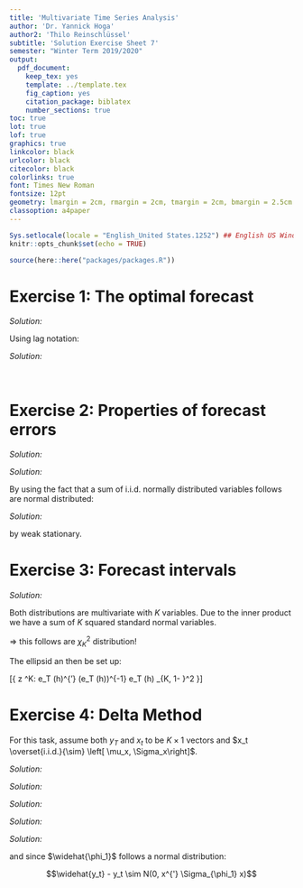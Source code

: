 ```yaml
---
title: 'Multivariate Time Series Analysis'
author: 'Dr. Yannick Hoga'
author2: 'Thilo Reinschlüssel'
subtitle: 'Solution Exercise Sheet 7'
semester: "Winter Term 2019/2020"
output:
  pdf_document:
    keep_tex: yes
    template: ../template.tex
    fig_caption: yes
    citation_package: biblatex
    number_sections: true
toc: true
lot: true
lof: true
graphics: true
linkcolor: black
urlcolor: black
citecolor: black
colorlinks: true
font: Times New Roman
fontsize: 12pt
geometry: lmargin = 2cm, rmargin = 2cm, tmargin = 2cm, bmargin = 2.5cm
classoption: a4paper
---
```


```r
Sys.setlocale(locale = "English_United States.1252") ## English US Windows
knitr::opts_chunk$set(echo = TRUE)

source(here::here("packages/packages.R"))
```

# Exercise 1: The optimal forecast

\begin{itemize}
  \item[a)] Show that the stationary $\VAR(1)$ process $z_t = t_{t-1} + a_t$ with $a_t$ a standard white noise has the following causal representation:
  
  $$z_t = \sum_{i  = 0}^{\infty} \theta_i a_{t-i} $$
\end{itemize}

_Solution:_

\begin{align*}
  z_t & = \phi \cdot \underbrace{z_{t-1}}_{\phi z_{t-2} + a_{t-1}} + a_t \\
  & = \phi^2 z_{t-2} + \phi a_{t-1} + a_t\\
  & = \phi^3 z_{t-3} + \phi^2 a_{t-2} + \phi a_{t-1} + a_t\\
  & \vdots \\
  & = \phi^m z_{t -m} + \sum_{i = 0}^{m - 1} \phi^i a_{t-i}\\
  & = 0 + \sum_{i = 0}^{m - 1} \phi^i a_{t-i}˜ \\
  & \text{with} \ \lim_{m \rightarrow \infty} \phi^m = 0 \ \text{by weak stationarity}\\
  & = \sum_{i = 0}^{\infty} \theta_i a_{t-i}
\end{align*}


Using lag notation: 

\begin{align*}
  z_t & = \phi  L z_t + a_t \\
  \Leftrightarrow (1 - \phi L)z_t & = a_t \\
  \Leftrightarrow z_t & = (1 - \phi L)^{-1} a_t
  \text{and} \quad (1 - \phi L)^{-1} & = \sum_{i = 0}^{\infty} \phi^i L^i \\
  & \text{(requires stationarity and invertiability)}
\end{align*}

\begin{itemize}
  \item[b)] Assume the linear forecasting model $y_T (h) = \psi y_T$ ans show that $\psi = \phi^h$ minimieses the $\MSE$ of $y_T (h)$  given that $y_t$ is a $\VAR(1)$ process. 
\end{itemize}

_Solution:_

\begin{align*}
  y_T (h) = \argmin \underbrace{\MSE(y_T (h))}_{\mathbb{E} \left( \left[y_{T+h} - y_T (h) \right] \left[y_{T+h} - y_T (h) \right]^{'} \right)}\\
\end{align*}  
\begin{align*}  
  \rightarrow Y_{T+h} & = \phi Y_{T+ h -1} + a_{T+h}\\
  & \vdots\\
  & = \phi^h  Y_T + \sum_{i = 0}^{h -1} \phi^i a_{T+h-i}\\
  \\
  \Rightarrow y_{T+ h} - Y_T (h) & = \phi^h Y_T + \sum_{i = 0}^{h -1} \phi^i a_{T + h -1} - \psi y_T\\
  \Rightarrow \MSE(y_T (h)) & = \mathbb{E} \left[ \underbrace{\left( \sum_{i = 0}^{h-1} \phi^i a_{T+h-i}  \right) \left( \sum_{i = 0}^{h-1} \phi^i a_{T+h-i}  \right)^{'} }_{\text{depends not on} \ \psi}       + \underbrace{\left(\phi^h - \psi \right)y_T y_T^{'} \left(\phi^h - \psi \right)}_{\text{minimised by} \ \psi = \phi^h} \right]
\end{align*}

# Exercise 2: Properties of forecast errors

\begin{itemize}
  \item[a)] Show that for a general $\VAR(p)$ process
  \[z_{T+h} - z_T (h) = e_T (h) = \sum_{i = 0}^{h -1} \theta_i a_{T + h -i}\]
  \begin{itemize}
    \item[] where $z_T (h)$ is assumed to be the optimal forecast.
  \end{itemize}
\end{itemize}

_Solution:_

\begin{align*}
  z_T  & =  \phi_0 + \phi_1 z_{T-1} + \ldots  + \phi_p z_{T-p} + a_t \\
  \text{and forecast:} \ \ z_{T-1} (1) & = \phi_0  +\phi_1 z_{T-1} + \ldots  + \phi_p z_{T - p}\\
  \\
  \Rightarrow Z_{T + 1} - z_T (1) & = a_{T +1} = e_T (1) \\
  \Rightarrow z_{T + 2} - z_T (2) & = \phi_1 \underbrace{\left( z_{T + 1} - z_T (1) \right)} + a_{T + 2}\\
  & = \phi_1 a_{T+1} + a_{T+2}\\
  \Rightarrow z_{T + 3} - z_T (3) & = \phi_1 \underbrace{\left( Z_{T + 2} - z_{T} (2) \right)}_{\phi_1 a_{T + 1} + a_{T + 2}} + \phi_2 \underbrace{\left( z_{T +1} - Z_T (1) \right)}_{a_{T + 2}} + a_{T + 3} \\
  & = \phi_1 \left( \phi_1 a_{T + 1} + a_{T + 2} \right) + \phi_2 a_{T + 2} + a_{T + 3}\\
  & = \underbrace{\left( \phi_1^2 + \phi_2 \right)}_{\theta_2} a_{T + 1} + \underbrace{\phi_1}_{\theta_1} a_{T + 2} + \underbrace{ \ }_{I} a_{T + 3}\\
  & = \theta_2 a_{T + 1} + \theta_1 a_{T + 2} + \underbrace{\theta_0}_{I} a_{T + 3}\\
  \Rightarrow z_{T + h} - z_T (h) & = \theta_{h - 1} a_{T + 1} + \theta_{h - 2} a_{T + 2} + \ldots + \theta_{1} a_{T + h - 1} + \underbrace{\theta_0}_{I} a_{T + h}
\end{align*}

\begin{itemize}
  \item[b)] Assume that $a_t \sim N \left( 0, \Sigma_a \right)$. Derive the distribution of $e_T (h)$.   
\end{itemize}

_Solution:_
\begin{align*}
  \mathbb{E} \left[ z_{T +h}  - z_T (h) \right] & = \sum_{i = 0}^{h-1} \theta_i  \underbrace{\mathbb{E} \left[ a_{T + h - 1}\right]}_{= 0} = 0\\
  \\
  \Cov \left[ z_{T+} - z_T (h) \right]  & = \mathbb{E} \left[ \left( \sum_{i = 0}^{h-1} \theta_i a_{T + h - i} \right) \left( \sum_{j = 0}^{h-1} \theta_j a_{T + h - j} \right)^{'} \right]\\
   & = \mathbb{E} \left[ \sum_{i = 0}^{h-1} \theta_i \ a_{T + h - i} \ a_{T + h - j}^{'} \ \theta_i^{'} \right]\\
   & = \sum_{i = 0}^{h-1} \theta_i \ \mathbb{E} \left[\ a_{T + h - i} \ a_{T + h - j}^{'} \right] \ \theta_i^{'} \\
   & = \sum_{i = 0}^{h-1} \theta_i \ \Sigma_a  \theta_i^{'}  = \Sigma_e (h) \\
   & \text{since} \mathbb{E} \left( a_{T + h - i} a_{T + h - j} \right) = 0 \text{if} j \neq i 
\end{align*}

By using the fact that a sum of i.i.d. normally distributed variables follows are normal distributed:
\begin{align*}
  e_T (h) \sim \left( N, \Sigma_e (h)\right)\\
  \text{with} \ \Sigma_e (h) = \sum_{i = 0}^{h - 1} \theta_i \Sigma_a \theta_i
\end{align*}


\begin{itemize}
  \item[c)] Prove that $\Cov \left( e_T (h) \right) \rightarrow \Gamma_0$ as $h \rightarrow \infty$. 
\end{itemize}

_Solution:_

\begin{align*}
  \lim_{h \rightarrow \infty} \Cov \left( e_T (h) \right) & = \mathbb{E} \left[ \left( \sum_{i = 0}^{\infty} \theta_i a_{T + h -i}\right)  \left( \sum_{i = 0}^{\infty} \theta_i a_{T + h -i}\right)^{'} \right] \\
  & = \lim_{h \rightarrow \infty} \mathbb{E} \left( z_{T + h} z_{T + h}^{'} \right)\\
  & = \lim_{h \rightarrow \infty} \Gamma_0^{T + h} = \Gamma_0\\
\end{align*}

by weak stationary.

# Exercise 3: Forecast intervals

_Solution:_

\begin{align*}
  e_T (h) & \sim N \left( 0, \Cov(e_T(h))\right) \\
  & \text{For each element it holds that:}\\
  \dfrac{e_{T}^{(i)} (h) }{\sqrt{\Var(e_T^{(i)} (h))}} & \sim N(0,1)\\
  \\
  \Rightarrow & \text{we need} \ \sqrt{\Cov(e_T (h))} \\
  & \rotatebox[origin=c]{180}{$\Lsh$} \ \text{Cholesky decomposition of a positive deinifite matrix} \ A \\
  A & = UDU^{'} \text{, with D a diagonal matrix and U a lower traingular matrix}\\
  & \text{D can be split further into} \ D^{\frac{1}{2}} \cdot D^{\frac{1}{2}} \ (\text{note that} \ D^{'} = D \  \text{and} \ D^{\frac{1}{2}^{'}} = D^{\frac{1}{2}}) \\
  \Rightarrow A & = U D^{\frac{1}{2}} D^{\frac{1}{2}^{'}} = U D^{\frac{1}{2}} \left(U D^{\frac{1}{2}} \right)^{'}\\ 
  & = L L^{'}\\ 
  & \ \text{using} \ \Cov(e_T(h)) = \Cov(e_T(h))^{'} \ \text{by symmetry}
\end{align*}

\begin{align*}
  \Rightarrow e_T (h)^{'} \cdot \Cov(e_T(h))^{-1} \cdot e_T (h) & = e_T (h)^{'} \underbrace{\Cov(e_T(h))^{- \frac{1}{2}^{'}}}_{= L} \underbrace{\Cov(e_T(h))^{- \frac{1}{2}}}_{= L^{'}} e_T (h)\\
  & = \underbrace{\left( e_T (h) \ \Cov(e_T(h))^{- \frac{1}{2}} \right)^{'}}_{\sim N(0, I)} \underbrace{\left( e_T (h) \ \Cov(e_T(h))^{- \frac{1}{2}} \right)}_{\sim N(0, I)} 
\end{align*}

Both distributions are multivariate with $K$ variables. Due to the inner product we have a sum of $K$ squared standard normal variables. 

$\Rightarrow$ this follows are $\chi^2_K$ distribution! 

The ellipsid an then be set up:

\[\left\{ z \in \mathbb{R}^K: e_T (h)^{'} \Cov(e_T (h))^{-1} e_T (h) \leq \chi_{K, 1- \alpha}^2 \right\}\]

# Exercise 4: Delta Method

For this task, assume both $y_T$ and $x_t$ to be $K \times 1$ vectors and $x_t \overset{i.i.d.}{\sim} \left[ \mu_x, \Sigma_x\right]$.

\begin{itemize}
  \item[a)] Let $y_t = f(x_t) = \phi_1 x_t$. Compute the mean and variance of $y_T$.
\end{itemize}

_Solution:_

\begin{align*}
  y_t & = \phi_1 x_t\\
  \\
  \mathbb{E} & = \mathbb{E} (\phi_1 x_t) = \phi_1 \mathbb{E} (x_t) = \phi_1 \mu_x \\
  y_t - \mathbb{E}(y_t) & = \tilde{y}_t = \phi_1 (x_t - \mu_x) = \phi_1 \tilde{x}_t\\
  \\
  \Cov(y_t) & = \Cov(\tilde{y}_t) = \Cov(\phi_1 \tilde{x}_t) \\
  & = \phi_1 \mathbb{E} (\tilde{x}_t \tilde{x}_t^{'}) \phi_1^{'} = \phi_1 \Sigma_x \phi_1^{'}
\end{align*}

\begin{itemize}
  \item[b)] Derive the distribution of $\sqrt{T} \left(\bar{y_T} - E(y) \right)$ from your results in a). 
\end{itemize}

_Solution:_

\begin{align*}
  x_t \  \text{ is i.i.d. distributed, } \mathbb{E}(x_t)< \infty, \Cov(x_t) < \infty \\
  \\
  \Rightarrow \text{ a CLT applies!}\\
  \sqrt{T} \left( \bar{Y}_T - \mathbb{E} (y) \right) \overset{d}{\longrightarrow} N(0, \phi_1 \Sigma_x \phi_1^{'} )
\end{align*}

\begin{itemize}
  \item[c)] Now let $f(\cdot)$ be some function $f(x): \mathbb{R}^K \mapsto \mathbb{R}^K$. Derive the first order Taylor expansion for $f(x)$ at $\mu_x$ and write it down in detail.  
\end{itemize}

_Solution:_

\begin{align*}
  f(x) & = f(x_1, \ldots, f_k)\\
  & = \begin{pmatrix}
    f_1 (x_1, \ldots, f_k)\\
    \vdots \\
    f_k (x_1, \ldots, f_k)
  \end{pmatrix}\\
  \\
  & \text{1st order Tylor expansion:}\\
  \\
  f(x) & \approx f (\mu_x) + \begin{pmatrix}
    \frac{\partial f_1}{\partial x_1} & \cdots & \frac{\partial f_1}{\partial x_k}\\
    \vdots \\
    \frac{\partial f_x}{\partial x_1} & \cdots & \frac{\partial f_k}{\partial x_k}\\  
    \end{pmatrix} \cdot 
    \begin{pmatrix}
      x_1 - \mu_{x_1}^{(1)}\\
      \vdots \\
      x_k - \mu_{x_k}^{(k)}
    \end{pmatrix}
\end{align*}

\begin{itemize}
  \item[d)] Based on the expression in c), show that a CLT applies for $\sqrt{T} \left( f \left(\bar{X_T} \right) - f \left( \mu_x \right) \right)$, and derive the distribution. 
\end{itemize}

_Solution:_

\begin{align*}
  \text{Use} \; x & = \bar{x_T}\\
  \Rightarrow f(\bar{x_T}) & \approx f(\mu_x) + J (\bar{x_T} - \mu_x)\\
  \Leftrightarrow f(\bar{x_T} - f(\mu_x)) & \approx J (\bar{x_T} - \mu_x)\\
  \mathbb{E} \left( f \left( \bar{x_T}\right) - f \left( \mu_x\right) \right) & = \mathbb{E} \left( J \cdot \bar{x_t} - \mu_x \right)\\
  & = J \cdot 0 = 0 \\
  \\
  \Rightarrow \Cov \left(  f \left( \bar{x_T}\right) - f \left( \mu_x\right) \right) & = \mathbb{E} \left( \left( f \left( \bar{x_T}\right) - f \left( \mu_x\right) \right) \left(  f \left( \bar{x_T}\right) - f \left( \mu_x\right) \right)^{'}  \right) \\
  & = \mathbb{E} \left( J  \left( \tilde{x_T} - \mu_x \right) \left( \tilde{x_T} - \mu_x \right)^{'} J^{'}  \right) \\
  & = J \ \mathbb{E} \left( \left( \dfrac{1}{T} \sum_{t = 1}^{T} \tilde{x_t} \right) \left( \dfrac{1}{T} \sum_{t = 1}^{T} \tilde{x_t} \right)^{'} \right) J\\
  & = J \ \mathbb{E} \left( \dfrac{1}{T} \left( \underbrace{\sum_{t = 1}^{T} \tilde{x_t} \tilde{x_t^{'}}}_{\Sigma_x} + \underbrace{\sum_{t \neq s}^{T} \tilde{x_t} \tilde{x_s^{'}}}_{E(\cdot) = 0 }  \right) \right) J \cdot \dfrac{1}{T}\\
  & = \dfrac{1}{T} J \cdot \Sigma_x \cdot J^{'}\\
  & \Rightarrow \sqrt{T} \left( f (\bar{x}_T - f(\mu_x)) \right) \overset{d}{\longrightarrow} N(0, J \Sigma_x J^{'})
\end{align*}

\begin{itemize}
  \item[e)] Lastly, assume the variable $x_t$ to be known (meaning it is not stochastic). We want to predict $y_t$ using $y_t = \phi_1 x_t$. Unfortunately, we only have $\widehat{\phi_1}$ which is stochastic with $\sqrt{T} \left( \widehat{\phi_1} - \phi_1 \right) \overset{d}{\longrightarrow} N(0, \Sigma_{\phi})$. Can we say something about the distribution of the prediction error $\hat{y}_t - y_t$?
\end{itemize}

_Solution:_

\begin{align*}
  \hat{y_t} - y_t & = \underbrace{\left( \widehat{\phi_1} - \phi_1 \right)}_{\text{stochastic}} \underbrace{x_t}_{\text{deterministic}}\\
  \mathbb{E} \left( \widehat{y_t} - y_t \right) & = \underbrace{\mathbb{E} \left( \widehat{\phi_1} - \phi_1 \right) }_{= 0} x_t = 0 \\
  \\
  \Cov( f(\bar{x_T}) - f(\mu_x) ) & = \Cov \left( \left( \widehat{\phi_1} - \phi_1 \right) x_t \right) \\
  & = x_t^{'} \Cov \left( \widehat{\phi_1} - \phi_1 \right) x_t\\
  & =  x_t^{'} \Sigma_{\phi_1} x_t
\end{align*}

and since $\widehat{\phi_1}$ follows a normal distribution:


$$\widehat{y_t} - y_t \sim N(0, x^{'} \Sigma_{\phi_1} x)$$

